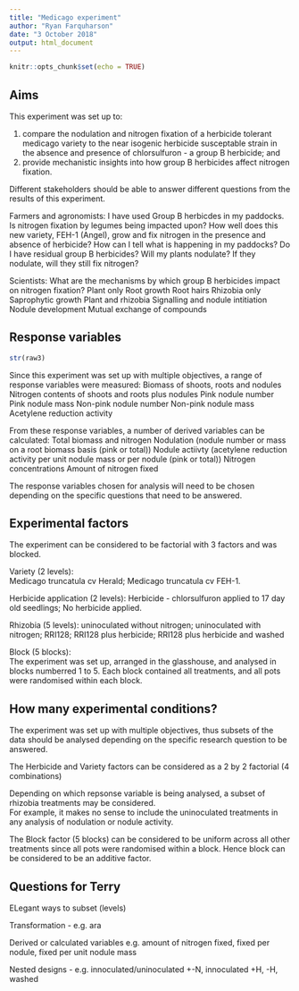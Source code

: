 ```yaml
---
title: "Medicago experiment"
author: "Ryan Farquharson"
date: "3 October 2018"
output: html_document
---
```


```r
knitr::opts_chunk$set(echo = TRUE)
```

## Aims
This experiment was set up to:

1) compare the nodulation and nitrogen fixation of a herbicide tolerant medicago variety to the near isogenic herbicide susceptable strain in the absence and presence of chlorsulfuron - a group B herbicide; and 
2) provide mechanistic insights into how group B herbicides affect nitrogen fixation.

Different stakeholders should be able to answer different questions from the results of this experiment.

Farmers and agronomists:
I have used Group B herbicdes in my paddocks.  Is nitrogen fixation by legumes being impacted upon?
How well does this new variety, FEH-1 (Angel), grow and fix nitrogen in the presence and absence of herbicide?
How can I tell what is happening in my paddocks?
  Do I have residual group B herbicides?
  Will my plants nodulate?
  If they nodulate, will they still fix nitrogen?

Scientists:
What are the mechanisms by which group B herbicides impact on nitrogen fixation?
  Plant only
    Root growth
    Root hairs
  Rhizobia only
    Saprophytic growth
  Plant and rhizobia
    Signalling and nodule intitiation
    Nodule development
    Mutual exchange of compounds
    
## Response variables

```r
str(raw3)
```

Since this experiment was set up with multiple objectives, a range of response variables were measured:
  Biomass of shoots, roots and nodules
  Nitrogen contents of shoots and roots plus nodules
  Pink nodule number
  Pink nodule mass
  Non-pink nodule number
  Non-pink nodule mass
  Acetylene reduction activity

From these response variables, a number of derived variables can be calculated:
  Total biomass and nitrogen
  Nodulation (nodule number or mass on a root biomass basis (pink or total))
  Nodule actiivty (acetylene reduction activity per unit nodule mass or per nodule (pink or total))
  Nitrogen concentrations
  Amount of nitrogen fixed

The response variables chosen for analysis will need to be chosen depending on the specific questions that need to be answered.

## Experimental factors

The experiment can be considered to be factorial with 3 factors and was blocked.

Variety (2 levels):  
  Medicago truncatula cv Herald;
  Medicago truncatula cv FEH-1.

Herbicide application (2 levels): 
  Herbicide - chlorsulfuron applied to 17 day old seedlings; 
  No herbicide applied.

Rhizobia (5 levels): uninoculated without nitrogen; uninoculated with nitrogen; RRI128; RRI128 plus herbicide; RRI128 plus herbicide and washed

Block (5 blocks):  
  The experiment was set up, arranged in the glasshouse, and analysed in blocks numberred 1 to 5. Each block contained all treatments, and all pots were randomised within each block.

## How many experimental conditions?

The experiment was set up with multiple objectives, thus subsets of the data should be analysed depending on the specific research question to be answered.

The Herbicide and Variety factors can be considered as a 2 by 2 factorial (4 combinations)

Depending on which repsonse variable is being analysed, a subset of rhizobia treatments may be considered.  
For example, it makes no sense to include the uninoculated treatments in any analysis of nodulation or nodule activity.


The Block factor (5 blocks) can be considered to be uniform across all other treatments since all pots were randomised within a block.  Hence block can be considered to be an additive factor.


## Questions for Terry

ELegant ways to subset (levels)

Transformation - e.g. ara

Derived or calculated variables e.g. amount of nitrogen fixed, fixed per nodule, fixed per unit nodule mass

Nested designs - e.g. innoculated/uninoculated +-N, innoculated +H, -H, washed




